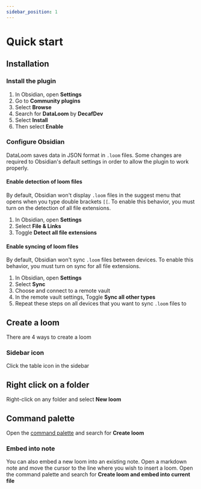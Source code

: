 ```yaml
---
sidebar_position: 1
---
```



# Quick start

## Installation

### Install the plugin

1. In Obsidian, open **Settings**
2. Go to **Community plugins**
3. Select **Browse**
4. Search for **DataLoom** by **DecafDev**
5. Select **Install**
6. Then select **Enable**

<VideoEmbed url="https://dataloom.b-cdn.net/plugin-installation.mov" />

### Configure Obsidian

DataLoom saves data in JSON format in `.loom` files. Some changes are required to Obsidian's default settings in order to allow the plugin to work properly.

#### Enable detection of loom files

By default, Obsidian won't display `.loom` files in the suggest menu that opens when you type double brackets `[[`. To enable this behavior, you must turn on the detection of all file extensions.

1. In Obsidian, open **Settings**
2. Select **File & Links**
3. Toggle **Detect all file extensions**

<VideoEmbed url="https://dataloom.b-cdn.net/enable-file-extensions.mov" />

#### Enable syncing of loom files

By default, Obsidian won't sync `.loom` files between devices. To enable this behavior, you must turn on sync for all file extensions.

1. In Obsidian, open **Settings**
2. Select **Sync**
3. Choose and connect to a remote vault
4. In the remote vault settings, Toggle **Sync all other types**
5. Repeat these steps on all devices that you want to sync `.loom` files to

<VideoEmbed url="https://dataloom.b-cdn.net/enable-sync.mov" />

## Create a loom

There are 4 ways to create a loom

### Sidebar icon

Click the table icon in the sidebar

<VideoEmbed url="https://dataloom.b-cdn.net/create-loom-sidebar.mov" />

## Right click on a folder

Right-click on any folder and select **New loom**

<VideoEmbed url="https://dataloom.b-cdn.net/create-loom-folder.mov" />

## Command palette

Open the [command palette](https://help.obsidian.md/Plugins/Command+palette) and search for **Create loom**

<VideoEmbed url="https://dataloom.b-cdn.net/create-loom-command-palette.mov" />

### Embed into note

You can also embed a new loom into an existing note. Open a markdown note and move
the cursor to the line where you wish to insert a loom. Open the command palette
and search for **Create loom and embed into current file**

<VideoEmbed url="https://dataloom.b-cdn.net/create-loom-command-palette-embed.mov" />
